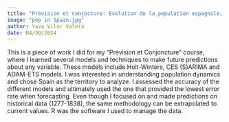 ```yaml
---
title: "Prévision et conjocture: Evolution de la population espagnole, 1277-1838"
image: "pop in Spain.jpg"
author: Yava Vilar Valera
date: 04/30/2024
---
```


This is a piece of work I did for my "Prévision et Conjoncture" course, where I learned several models and techniques to make future predictions about any variable. These models include Holt-Winters, CES (S)ARIMA and ADAM-ETS models. I was interested in understanding population dynamics and chose Spain as the territory to analyze. I assessed the accuracy of the different models and ultimately used the one that provided the lowest error rate when forecasting. Even though I focused on and made predictions on historical data (1277-1838), the same methodology can be extrapolated to current values. R was the software I used to manage the data.

<object data="prev et conj.pdf" type="application/pdf" width="100%" height="100%" style="min-height:50vh;">

</object>
